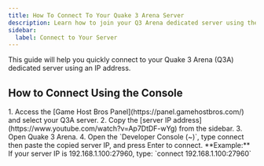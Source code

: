 ```yaml
---
title: How To Connect To Your Quake 3 Arena Server
description: Learn how to join your Q3 Arena dedicated server using the IP address.
sidebar:
  label: Connect to Your Server
---
```


This guide will help you quickly connect to your Quake 3 Arena (Q3A) dedicated server using an IP address.

## How to Connect Using the Console
<Steps>
1. Access the [Game Host Bros Panel](https://panel.gamehostbros.com/) and select your Q3A server.
2. Copy the [server IP address](https://www.youtube.com/watch?v=Ap7DtDF-wYg) from the sidebar.
3. Open Quake 3 Arena.
4. Open the `Developer Console (~)`, type connect then paste the copied server IP, and press Enter to connect.
</Steps>
**Example:** If your server IP is 192.168.1.100:27960, type:
`connect 192.168.1.100:27960`
